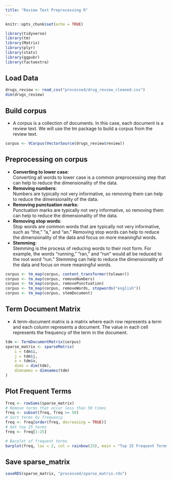 ```yaml
---
title: "Review Text Preprocessing R"
---
```


```r
knitr::opts_chunk$set(echo = TRUE)
```

```r
library(tidyverse)
library(tm)
library(Matrix)
library(plyr)
library(stats)
library(ggpubr)
library(factoextra)
```

## Load Data

```r
drugs_review <- read_csv("processed/drug_review_cleaned.csv")
dim(drugs_review)
```

## Build corpus
* A corpus is a collection of documents. In this case, each document is a review text. We will use the tm package to build a corpus from the review text.
```r
corpus <- VCorpus(VectorSource(drugs_review$review))
```

## Preprocessing on corpus
* **Converting to lower case**:  
Converting all words to lower case is a common preprocessing step that can help to reduce the dimensionality of the data.
* **Removing numbers**:  
Numbers are typically not very informative, so removing them can help to reduce the dimensionality of the data.
* **Removing punctuation marks**:  
Punctuation marks are typically not very informative, so removing them can help to reduce the dimensionality of the data.
* **Removing stop words**:  
Stop words are common words that are typically not very informative, such as "the," "a," and "an." Removing stop words can help to reduce the dimensionality of the data and focus on more meaningful words.
* **Stemming**:  
Stemming is the process of reducing words to their root form. For example, the words "running," "ran," and "run" would all be reduced to the root word "run." Stemming can help to reduce the dimensionality of the data and focus on more meaningful words.
```r
corpus <- tm_map(corpus, content_transformer(tolower))
corpus <- tm_map(corpus, removeNumbers)
corpus <- tm_map(corpus, removePunctuation)
corpus <- tm_map(corpus, removeWords, stopwords("english"))
corpus <- tm_map(corpus, stemDocument)
```


## Term Document Matrix
* A term-document matrix is a matrix where each row represents a term and each column represents a document. The value in each cell represents the frequency of the term in the document.
```r
tdm <- TermDocumentMatrix(corpus)
sparse_matrix <- sparseMatrix(
    i = tdm$i,
    j = tdm$j,
    x = tdm$v,
    dims = dim(tdm),
    dimnames = dimnames(tdm)
)
```

## Plot Frequent Terms
```r
freq <- rowSums(sparse_matrix)
# Remove terms that occur less than 50 times
freq <- subset(freq, freq >= 50)
# Sort terms by frequency
freq <- freq[order(freq, decreasing = TRUE)]
# Get top 25 terms
freq <- freq[1:25]

# Barplot of frequent terms
barplot(freq, las = 2, col = rainbow(25), main = "Top 25 Frequent Terms", xlab = "Term", ylab = "Frequency")
```

## Save sparse_matrix
```r
saveRDS(sparse_matrix, "processed/sparse_matrix.rds")
```
